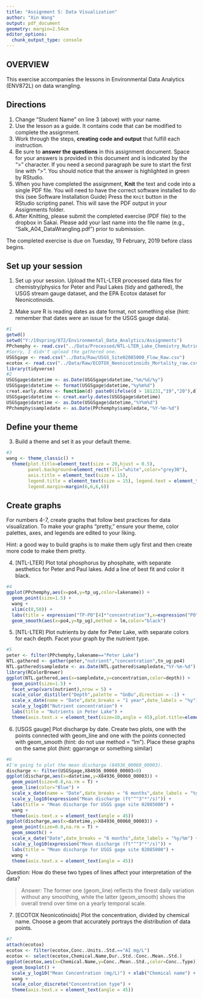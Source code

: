 ```yaml
---
title: "Assignment 5: Data Visualization"
author: "Xin Wang"
output: pdf_document
geometry: margin=2.54cm
editor_options: 
  chunk_output_type: console
---
```


## OVERVIEW

This exercise accompanies the lessons in Environmental Data Analytics (ENV872L) on data wrangling. 

## Directions
1. Change "Student Name" on line 3 (above) with your name.
2. Use the lesson as a guide. It contains code that can be modified to complete the assignment.
3. Work through the steps, **creating code and output** that fulfill each instruction.
4. Be sure to **answer the questions** in this assignment document.
Space for your answers is provided in this document and is indicated by the ">" character.
If you need a second paragraph be sure to start the first line with ">".
You should notice that the answer is highlighted in green by RStudio. 
6. When you have completed the assignment, **Knit** the text and code into a single PDF file.
You will need to have the correct software installed to do this (see Software Installation Guide)
Press the `Knit` button in the RStudio scripting panel.
This will save the PDF output in your Assignments folder.
8. After Knitting, please submit the completed exercise (PDF file) to the dropbox in Sakai. Please add your last name into the file name (e.g., "Salk_A04_DataWrangling.pdf") prior to submission.

The completed exercise is due on Tuesday, 19 February, 2019 before class begins.

## Set up your session 
1. Set up your session. Upload the NTL-LTER processed data files for chemistry/physics for Peter and Paul Lakes (tidy and gathered), the USGS stream gauge dataset, and the EPA Ecotox dataset for Neonicotinoids. 

2. Make sure R is reading dates as date format, not something else (hint: remember that dates were an issue for the USGS gauge data).

```r
#1
getwd()
setwd("Y:/19spring/872/Environmental_Data_Analytics/Assignments")
PPchemphy <- read.csv("../Data/Processed/NTL-LTER_Lake_Chemistry_Nutrients_PeterPaul_Processed.csv")
#Sorry, I didn't upload the gathered one.
USGSgage <- read.csv("../Data/Raw/USGS_Site02085000_Flow_Raw.csv")
ecotox <- read.csv("../Data/Raw/ECOTOX_Neonicotinoids_Mortality_raw.csv")
library(tidyverse)
#2
USGSgage$datetime <- as.Date(USGSgage$datetime,"%m/%d/%y")
USGSgage$datetime <- format(USGSgage$datetime,"%y%m%d")
creat.early.dates <- function(d) paste0(ifelse(d > 181231,"19","20"),d)
USGSgage$datetime <- creat.early.dates(USGSgage$datetime)
USGSgage$datetime <- as.Date(USGSgage$datetime,"%Y%m%d")
PPchemphy$sampledate <- as.Date(PPchemphy$sampledate,"%Y-%m-%d")
```
## Define your theme
3. Build a theme and set it as your default theme.

```r
#3
wang <- theme_classic() +
  theme(plot.title=element_text(size = 20,hjust = 0.5),
        panel.background=element_rect(fill="white",color="grey30"),
        axis.title = element_text(size = 15),
        legend.title = element_text(size = 15), legend.text = element_text(size = 12),
        legend.margin=margin(6,6,6,6))
```

## Create graphs
For numbers 4-7, create graphs that follow best practices for data visualization. To make your graphs "pretty," ensure your theme, color palettes, axes, and legends are edited to your liking.

Hint: a good way to build graphs is to make them ugly first and then create more code to make them pretty.

4. [NTL-LTER] Plot total phosphorus by phosphate, with separate aesthetics for Peter and Paul lakes. Add a line of best fit and color it black.

```r
#4
ggplot(PPchemphy,aes(x=po4,y=tp_ug,color=lakename)) +
  geom_point(size=1.5) +
  wang +
  xlim(c(0,50)) + 
  labs(title = expression("TP-PO"[4]*"concentration"),x=expression("PO"[4]),y="TP",color="Lake name") +
  geom_smooth(aes(x=po4,y=tp_ug),method = lm,color="black")
```


5. [NTL-LTER] Plot nutrients by date for Peter Lake, with separate colors for each depth. Facet your graph by the nutrient type.

```r
#5
peter <- filter(PPchemphy,lakename=="Peter Lake")
NTL.gathered <- gather(peter,"nutrient","concentration",tn_ug:po4)
NTL.gathered$sampledate <- as.Date(NTL.gathered$sampledate,"%Y-%m-%d")
library(RColorBrewer)
ggplot(NTL.gathered,aes(x=sampledate,y=concentration,color=depth)) +
  geom_point(size=1.5) +
  facet_wrap(vars(nutrient),nrow = 5) +
  scale_color_distiller("Depth",palette = "GnBu",direction = -1) +
  scale_x_date(name = "Date",date_breaks = "1 year",date_labels = "%y") +
  scale_y_log10("Nutrient concentration") +
  labs(title = "Nutrients in Peter Lake") +
  theme(axis.text.x = element_text(size=10,angle = 45),plot.title=element_text(hjust = 0.5))
```


6. [USGS gauge] Plot discharge by date. Create two plots, one with the points connected with geom_line and one with the points connected with geom_smooth (hint: do not use method = "lm"). Place these graphs on the same plot (hint: ggarrange or something similar)

```r
#6
#I'm going to plot the mean discharge (84936_00060_00003).
discharge <- filter(USGSgage,X84936_00060_00003>0)
ggplot(discharge,aes(x=datetime,y=X84936_00060_00003)) +
  geom_point(size=0.8,na.rm = T) + 
  geom_line(color="Blue") +
  scale_x_date(name = "Date",date_breaks = "6 months",date_labels = "%y/%m") +
  scale_y_log10(expression("Mean discharge (ft"^"3"*"/s)")) +
  labs(title = "Mean discharge for USGS gage site 02085000") +
  wang +
  theme(axis.text.x = element_text(angle = 45))
ggplot(discharge,aes(x=datetime,y=X84936_00060_00003)) +
  geom_point(size=0.8,na.rm = T) + 
  geom_smooth() +
  scale_x_date("Date",date_breaks = "6 months",date_labels = "%y/%m") +
  scale_y_log10(expression("Mean discharge (ft"^"3"*"/s)")) +
  labs(title = "Mean discharge for USGS gage site 02085000") +
  wang +
  theme(axis.text.x = element_text(angle = 45))
```
Question: How do these two types of lines affect your interpretation of the data?

> Answer: The former one (geom_line) reflects the finest daily variation without any smoothing, while the latter (geom_smooth) shows the overall trend over time on a yearly temporal scale. 

7. [ECOTOX Neonicotinoids] Plot the concentration, divided by chemical name. Choose a geom that accurately portrays the distribution of data points.

```r
#7 
attach(ecotox)
ecotox <- filter(ecotox,Conc..Units..Std.=="AI mg/L")
ecotox <- select(ecotox,Chemical.Name,Dur..Std.:Conc..Mean..Std.)
ggplot(ecotox,aes(x=Chemical.Name,y=Conc..Mean..Std.,color=Conc..Type)) +
  geom_boxplot() +
  scale_y_log10("Mean Concentration (mg/L)") + xlab("Chemical name") +
  wang +
  scale_color_discrete("Concentration type") +
  theme(axis.text.x = element_text(angle = 45))
```


